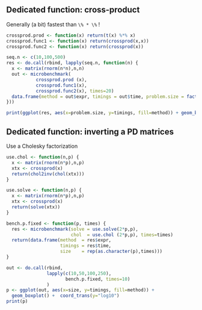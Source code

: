 ## Dedicated function: cross-product

Generally (a bit) fastest than `\% * \%` !

```r
crossprod.prod <- function(x) return(t(x) %*% x)
crossprod.func1 <- function(x) return(crossprod(x,x))
crossprod.func2 <- function(x) return(crossprod(x))
```

```r
seq.n <- c(10,100,500)
res <- do.call(rbind, lapply(seq.n, function(n) {
  x <- matrix(rnorm(n*n),n,n)
  out <- microbenchmark(
           crossprod.prod (x),
           crossprod.func1(x),
           crossprod.func2(x), times=20)
  data.frame(method = out$expr, timings = out$time, problem.size = factor(n))
}))
```

```r
print(ggplot(res, aes(x=problem.size, y=timings, fill=method)) + geom_boxplot() + coord_trans(y="log10"))
```

## Dedicated function: inverting a PD matrices {.allowframebreaks}

Use a Cholesky factorization

```r
use.chol <- function(n,p) {
  x <- matrix(rnorm(n*p),n,p)
  xtx <- crossprod(x)
  return(chol2inv(chol(xtx)))
}

use.solve <- function(n,p) {
  x <- matrix(rnorm(n*p),n,p)
  xtx <- crossprod(x)
  return(solve(xtx))
}

bench.p.fixed <- function(p, times) {
  res <- microbenchmark(solve = use.solve(2*p,p),
                        chol  = use.chol (2*p,p), times=times)
  return(data.frame(method  = res$expr,
                    timings = res$time,
                    size    = rep(as.character(p),times)))
}
```

```r
out <- do.call(rbind,
               lapply(c(10,50,100,250),
                      bench.p.fixed, times=10)
               )
p <- ggplot(out, aes(x=size, y=timings, fill=method)) +
  geom_boxplot() +  coord_trans(y="log10")
print(p)
```
